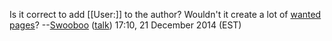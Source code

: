 Is it correct to add <nowiki>[[User:]]</nowiki> to the author? Wouldn't it create a lot of [[Special:WantedPages|wanted pages]]? --[[User:Swooboo|Swooboo]] ([[User talk:Swooboo|talk]]) 17:10, 21 December 2014 (EST)